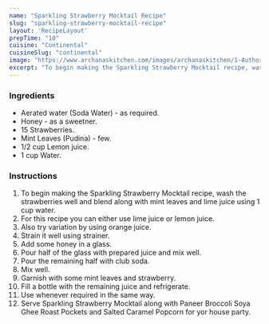 ---
name: "Sparkling Strawberry Mocktail Recipe"
slug: "sparkling-strawberry-mocktail-recipe"
layout: 'RecipeLayout'
prepTime: "10"
cuisine: "Continental"
cuisineSlug: "continental"
image: "https://www.archanaskitchen.com/images/archanaskitchen/1-Author/poojanadkarni/Sparkling_Strawberry_Mocktail_1600.jpg"
excerpt: "To begin making the Sparkling Strawberry Mocktail recipe, wash the strawberries well and blend along with mint leaves and lime juice using 1 cup water"
---

### Ingredients

- Aerated water (Soda Water) - as required.
- Honey - as a sweetner.
- 15 Strawberries.
- Mint Leaves (Pudina) - few.
- 1/2 cup Lemon juice.
- 1 cup Water.

### Instructions

1. To begin making the Sparkling Strawberry Mocktail recipe, wash the strawberries well and blend along with mint leaves and lime juice using 1 cup water.
1. For this recipe you can either use lime juice or lemon juice.
1. Also try variation by using orange juice.
1. Strain it well using strainer.
1. Add some honey in a glass.
1. Pour half of the glass with prepared juice and mix well.
1. Pour the remaining half with club soda.
1. Mix well.
1. Garnish with some mint leaves and strawberry.
1. Fill a bottle with the remaining juice and refrigerate.
1. Use whenever required in the same way.
1. Serve Sparkling Strawberry Mocktail along with Paneer Broccoli Soya Ghee Roast Pockets and Salted Caramel Popcorn for yor house party.
